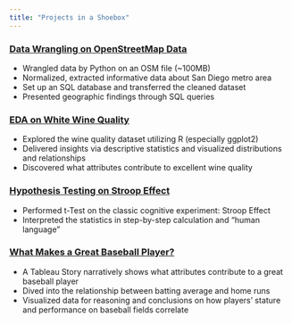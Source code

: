 ```yaml
---
title: "Projects in a Shoebox"
---
```


### [Data Wrangling on OpenStreetMap Data](https://archidemi.github.io/DataWrangling_OpenStreetMap/)

- Wrangled data by Python on an OSM file (~100MB)
- Normalized, extracted informative data about San Diego metro area
- Set up an SQL database and transferred the cleaned dataset
- Presented geographic findings through SQL queries

### [EDA on White Wine Quality](https://archidemi.github.io/EDA_WineQuality/whiteWine.html)

- Explored the wine quality dataset utilizing R (especially ggplot2)
- Delivered insights via descriptive statistics and visualized distributions and relationships
- Discovered what attributes contribute to excellent wine quality

### [Hypothesis Testing on Stroop Effect](https://archidemi.github.io/tTest_StroopEffect/strooptest.html)

- Performed t-Test on the classic cognitive experiment: Stroop Effect
- Interpreted the statistics in step-by-step calculation and "human language"

### [What Makes a Great Baseball Player?](https://public.tableau.com/profile/ssni#!/vizhome/baseball_v2_1/Baseball_Story)

- A Tableau Story narratively shows what attributes contribute to a great baseball player
- Dived into the relationship between batting average and home runs
- Visualized data for reasoning and conclusions on how players' stature and performance on baseball fields correlate